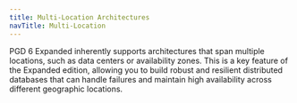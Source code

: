```yaml
---
title: Multi-Location Architectures
navTitle: Multi-Location
---
```


PGD 6 Expanded inherently supports architectures that span multiple locations, such as data centers or availability zones. This is a key feature of the Expanded edition, allowing you to build robust and resilient distributed databases that can handle failures and maintain high availability across different geographic locations.

